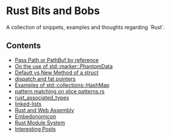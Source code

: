 = Rust Bits and Bobs =

A collection of snippets, examples and thoughts regarding `Rust`.

== Contents ==

* [[pass-path-as-ref.wiki|Pass Path or PathBuf by reference]]
* [[phantom-data.wiki|On the use of std::marker::PhantomData]]
* [[default-vs-new-method.wiki|Default vs New Method of a struct]]
* [[dispatch-and-fat-pointers.wiki|dispatch and fat pointers]]
* [[hashmap.wiki|Examples of std::collections::HashMap]]
* [[pattern-matching-on-slice-patterns.wiki|pattern matching on slice patterns.rs]]
* [[associated-types.wiki|rust_associated_types]]
* [[too-many-linked-lists.wiki|linked-lists]]
* [[wasm.wiki|Rust and Web Assembly]]
* [[embedonomicon.wiki|Embedonomicon]]
* [[module-system.wiki|Rust Module System]]
* [[interesting-posts.wiki|Interesting Posts]]